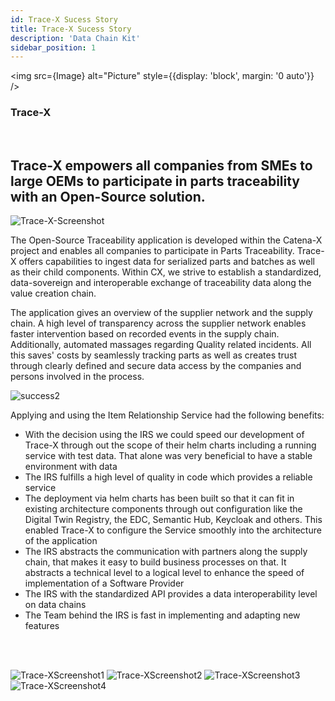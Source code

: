 ```yaml
---
id: Trace-X Sucess Story
title: Trace-X Sucess Story
description: 'Data Chain Kit'
sidebar_position: 1
---
```



<img src={Image}
alt="Picture"
style={{display: 'block', margin: '0 auto'}} />
<br/>
<h3 style={{textAlign:'center'}}>Trace-X</h3>
<br/>
<h2 style={{textAlign:'center'}}>Trace-X empowers all companies from SMEs to large OEMs to participate in parts traceability with an Open-Source solution.</h2>

![Trace-X-Screenshot](@site/static/img/Trace-X/Trace-X_App-mypartsview.png)

The Open-Source Traceability application is developed within the Catena-X project and enables all companies to participate in Parts Traceability.
Trace-X offers capabilities to ingest data for serialized parts and batches as well as their child components.  Within CX, we strive to establish a standardized, data-sovereign and interoperable exchange of traceability data along the value creation chain.

The application gives an overview of the supplier network and the supply chain. A high level of transparency across the supplier network enables faster intervention based on recorded events in the supply chain. Additionally, automated massages regarding Quality related incidents.
All this saves' costs by seamlessly tracking parts as well as creates trust through clearly defined and secure data access by the companies and persons involved in the process.

![success2](@site/static/img/IRS2.png)

Applying and using the Item Relationship Service had the following benefits:

* With the decision using the IRS we could speed our development of Trace-X through out the scope of their helm charts including a running service with test data. That alone was very beneficial to have a stable environment with data
* The IRS fulfills a high level of quality in code which provides a reliable service
* The deployment via helm charts has been built so that it can fit in existing architecture components through out configuration like the Digital Twin Registry, the EDC, Semantic Hub, Keycloak and others. This enabled Trace-X to configure the Service smoothly into the architecture of the application
* The IRS abstracts the communication with partners along the supply chain, that makes it easy to build business processes on that. It abstracts a technical level to a logical level to enhance the speed of implementation of a Software Provider
* The IRS with the standardized API provides a data interoperability level on data chains
* The Team behind the IRS is fast in implementing and adapting  new features
<br/>
<br/>

![Trace-XScreenshot1](@site/static/img/Trace-X/01.png)
![Trace-XScreenshot2](@site/static/img/Trace-X/02.png)
![Trace-XScreenshot3](@site/static/img/Trace-X/03.png)
![Trace-XScreenshot4](@site/static/img/Trace-X/04.png)

